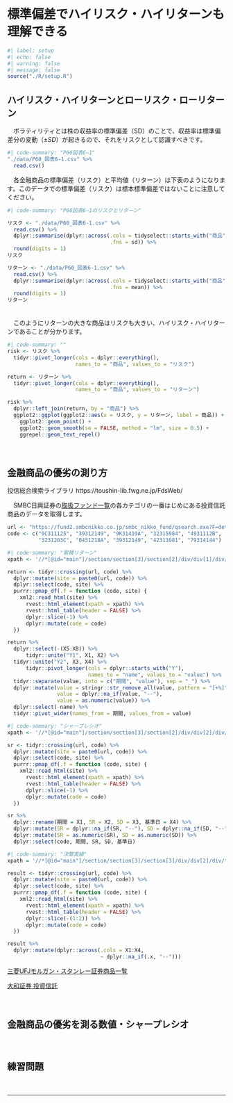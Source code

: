 # 標準偏差でハイリスク・ハイリターンも理解できる
```r
#| label: setup
#| echo: false
#| warning: false
#| message: false
source("./R/setup.R")
```

## ハイリスク・ハイリターンとローリスク・ローリターン

　ボラティリティとは株の収益率の標準偏差（SD）のことで、収益率は標準偏差分の変動（$\pm SD$）が起きるので、それをリスクとして認識すべきです。  

```r
#| code-summary: "P60図表6−1"
"./data/P60_図表6-1.csv" %>% 
  read.csv()
```

　各金融商品の標準偏差（リスク）と平均値（リターン）は下表のようになります。このデータでの標準偏差（リスク）は標本標準偏差ではないことに注意してください。
```r
#| code-summary: "P60図表6−1のリスクとリターン"

リスク <- "./data/P60_図表6-1.csv" %>% 
  read.csv() %>% 
  dplyr::summarise(dplyr::across(.cols = tidyselect::starts_with("商品"),
                                 .fns = sd)) %>% 
  round(digits = 1)
リスク

リターン <- "./data/P60_図表6-1.csv" %>% 
  read.csv() %>% 
  dplyr::summarise(dplyr::across(.cols = tidyselect::starts_with("商品"),
                                 .fns = mean)) %>% 
  round(digits = 1)
リターン
```
　  
　このようにリターンの大きな商品はリスクも大きい、ハイリスク・ハイリターンであることが分かります。

```r
#| code-summary: ""
risk <- リスク %>% 
  tidyr::pivot_longer(cols = dplyr::everything(),
                      names_to = "商品", values_to = "リスク")

return <- リターン %>% 
  tidyr::pivot_longer(cols = dplyr::everything(),
                      names_to = "商品", values_to = "リターン")

risk %>% 
  dplyr::left_join(return, by = "商品") %>% 
  ggplot2::ggplot(ggplot2::aes(x = リスク, y = リターン, label = 商品)) + 
    ggplot2::geom_point() + 
    ggplot2::geom_smooth(se = FALSE, method = "lm", size = 0.5) +
    ggrepel::geom_text_repel()
```



　  

## 金融商品の優劣の測り方

投信総合検索ライブラリ
https://toushin-lib.fwg.ne.jp/FdsWeb/

　SMBC日興証券の[取扱ファンド一覧](https://fund2.smbcnikko.co.jp/smbc_nikko_fund/qsearch.exe?F=list_kokunai&KEY3=101)の各カテゴリの一番はじめにある投資信託商品のデータを取得します。
```r
url <- "https://fund2.smbcnikko.co.jp/smbc_nikko_fund/qsearch.exe?F=detail_kokunai1&KEY1="
code <- c("9C311125", "39312149", "9K31419A", "32315984", "4931112B",
          "3231203C", "0431218A", "39312149", "42311081", "79314144")
```

```r
#| code-summary: "累積リターン"
xpath <- '//*[@id="main"]/section/section[3]/section[2]/div/div[1]/div/table'

return <- tidyr::crossing(url, code) %>% 
  dplyr::mutate(site = paste0(url, code)) %>% 
  dplyr::select(code, site) %>% 
  purrr::pmap_df(.f = function (code, site) {
    xml2::read_html(site) %>% 
      rvest::html_element(xpath = xpath) %>% 
      rvest::html_table(header = FALSE) %>% 
      dplyr::slice(-1) %>% 
      dplyr::mutate(code = code)
  })

return %>% 
  dplyr::select(-(X5:X8)) %>% 
      tidyr::unite("Y1", X1, X2) %>% 
  tidyr::unite("Y2", X3, X4) %>% 
      tidyr::pivot_longer(cols = dplyr::starts_with("Y"),
                          names_to = "name", values_to = "value") %>% 
  tidyr::separate(value, into = c("期間", "value"), sep = "_") %>% 
  dplyr::mutate(value = stringr::str_remove_all(value, pattern = "[+%]"),
                value = dplyr::na_if(value, "--"),
                value = as.numeric(value)) %>% 
  dplyr::select(-name) %>% 
  tidyr::pivot_wider(names_from = 期間, values_from = value)
```

```r
#| code-summary: "シャープレシオ"
xpath <- '//*[@id="main"]/section/section[3]/section[2]/div/div[2]/div/table'

sr <- tidyr::crossing(url, code) %>% 
  dplyr::mutate(site = paste0(url, code)) %>% 
  dplyr::select(code, site) %>% 
  purrr::pmap_df(.f = function (code, site) {
    xml2::read_html(site) %>% 
      rvest::html_element(xpath = xpath) %>% 
      rvest::html_table(header = FALSE) %>% 
      dplyr::slice(-1) %>% 
      dplyr::mutate(code = code)
  })

sr %>% 
  dplyr::rename(期間 = X1, SR = X2, SD = X3, 基準日 = X4) %>% 
  dplyr::mutate(SR = dplyr::na_if(SR, "--"), SD = dplyr::na_if(SD, "--")) %>% 
  dplyr::mutate(SR = as.numeric(SR), SD = as.numeric(SD)) %>% 
  dplyr::select(code, 期間, SR, SD, 基準日)
```


```r
#| code-summary: "決算実績"
xpath = '//*[@id="main"]/section/section[3]/section[3]/div/div[2]/div/table'

result <- tidyr::crossing(url, code) %>% 
  dplyr::mutate(site = paste0(url, code)) %>% 
  dplyr::select(code, site) %>% 
  purrr::pmap_df(.f = function (code, site) {
    xml2::read_html(site) %>% 
      rvest::html_element(xpath = xpath) %>% 
      rvest::html_table(header = FALSE) %>% 
      dplyr::slice(-(1:2)) %>%
      dplyr::mutate(code = code)
  })

result %>% 
  dplyr::mutate(dplyr::across(.cols = X1:X4, 
                              ~ dplyr::na_if(.x, "--")))
```


[三菱UFJモルガン・スタンレー証券商品一覧](https://www.sc.mufg.jp/products/trust/ranking/index.html)

[大和証券 投資信託](https://www.daiwa.jp/products/fund/?iid=subnav_fund)

　  

## 金融商品の優劣を測る数値・シャープレシオ

　  

## 練習問題 {.unnumbered}

　  

---
